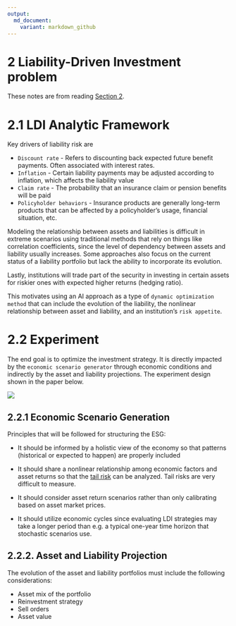```yaml
---
output:
  md_document:
    variant: markdown_github
---
```


# 2 Liability-Driven Investment problem

These notes are from reading [Section 2](https://www.soa.org/4964e1/globalassets/assets/files/resources/research-report/2021/liability-driven-investment.pdf).

# 2.1 LDI Analytic Framework

Key drivers of liability risk are

-   `Discount rate` - Refers to discounting back expected future benefit payments. Often associated with interest rates.\
-   `Inflation` - Certain liability payments may be adjusted according to inflation, which affects the liability value\
-   `Claim rate` - The probability that an insurance claim or pension benefits will be paid\
-   `Policyholder behaviors` - Insurance products are generally long-term products that can be affected by a policyholder's usage, financial situation, etc.

Modeling the relationship between assets and liabilities is difficult in extreme scenarios using traditional methods that rely on things like correlation coefficients, since the level of dependency between assets and liability usually increases. Some approaches also focus on the current status of a liability portfolio but lack the ability to incorporate its evolution.

Lastly, institutions will trade part of the security in investing in certain assets for riskier ones with expected higher returns (hedging ratio).

This motivates using an AI approach as a type of `dynamic optimization method` that can include the evolution of the liability, the nonlinear relationship between asset and liability, and an institution's `risk appetite`.

# 2.2 Experiment

The end goal is to optimize the investment strategy. It is directly impacted by the `economic scenario generator` through economic conditions and indirectly by the asset and liability projections. The experiment design shown in the paper below.

![](images/ldi-dag.JPG)

## 2.2.1 Economic Scenario Generation 

Principles that will be followed for structuring the ESG:

- It should be informed by a holistic view of the economy so that patterns (historical or expected to happen) are properly included

- It should share a nonlinear relationship among economic factors and asset returns so that the [tail risk](https://en.wikipedia.org/wiki/Tail_risk) can be analyzed. Tail risks are very difficult to measure.  

- It should consider asset return scenarios rather than only calibrating based on asset market prices. 

- It should utilize economic cycles since evaluating LDI strategies may take a longer period than e.g. a typical one-year time horizon that stochastic scenarios use. 

## 2.2.2. Asset and Liability Projection

The evolution of the asset and liability portfolios must include the following considerations: 

- Asset mix of the portfolio\
- Reinvestment strategy\
- Sell orders\
- Asset value\

